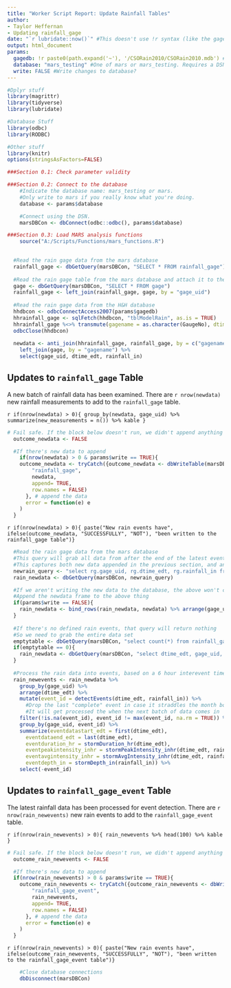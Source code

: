---
title: "Worker Script Report: Update Rainfall Tables"
author:
- Taylor Heffernan
- Updating rainfall_gage
date: "`r lubridate::now()`" #This doesn't use !r syntax (like the gagedb param below) because it's not a param. It's evaluated by default.
output: html_document
params:
  gagedb: !r paste0(path.expand('~'), '/CSORain2010/CSORain2010.mdb') #Access DB containing rain gage data. !r evaluates the R expression. Doesn't use `r` syntax like the date flag above because params are treated as plain text (not evaluated) by default. 
  database: "mars_testing" #One of mars or mars_testing. Requires a DSN of the same name.
  write: FALSE #Write changes to database?
---

```{r setup, include=FALSE}

#Dplyr stuff
library(magrittr)
library(tidyverse)
library(lubridate)

#Database Stuff
library(odbc)
library(RODBC)

#Other stuff
library(knitr)
options(stringsAsFactors=FALSE)
```

```{r Section 0 - Preamble and database connections, include=FALSE}
###Section 0.1: Check parameter validity

###Section 0.2: Connect to the database
	#Indicate the database name: mars_testing or mars. 
	#Only write to mars if you really know what you're doing.
 	database <- params$database

 	#Connect using the DSN.
	marsDBCon <- dbConnect(odbc::odbc(), params$database)

###Section 0.3: Load MARS analysis functions
	source("A:/Scripts/Functions/mars_functions.R")
	
```
  

```{r Section 1 - Gathering rainfall data, include = FALSE}

  #Read the rain gage data from the mars database
  rainfall_gage <- dbGetQuery(marsDBCon, "SELECT * FROM rainfall_gage")  
  
  #Read the rain gage table from the mars database and attach it to the rainfall data
  gage <- dbGetQuery(marsDBCon, "SELECT * FROM gage")
  rainfall_gage <- left_join(rainfall_gage, gage, by = "gage_uid")
  
  #Read the rain gage data from the H&H database
  hhdbcon <- odbcConnectAccess2007(params$gagedb)
  hhrainfall_gage <- sqlFetch(hhdbcon, "tblModelRain", as.is = TRUE)
  hhrainfall_gage %<>% transmute(gagename = as.character(GaugeNo), dtime_edt = ymd_hms(DateTime), rainfall_in = Rainfall)
  odbcClose(hhdbcon)
  
  newdata <- anti_join(hhrainfall_gage, rainfall_gage, by = c("gagename", "dtime_edt")) %>%
    left_join(gage, by = "gagename") %>%
    select(gage_uid, dtime_edt, rainfall_in)

```


## Updates to `rainfall_gage` Table

A new batch of rainfall data has been examined. There are `r nrow(newdata)` new rainfall measurements to add to the `rainfall_gage` table.

`r if(nrow(newdata) > 0){ group_by(newdata, gage_uid) %>% summarize(new_measurements = n()) %>% kable }`

```{r Section 1.5 - Writing to the smp_loc table, include = FALSE}	
# Fail safe. If the block below doesn't run, we didn't append anything
  outcome_newdata <- FALSE

  #If there's new data to append
	if(nrow(newdata) > 0 & params$write == TRUE){
    outcome_newdata <- tryCatch({outcome_newdata <- dbWriteTable(marsDBCon, 
        "rainfall_gage", 
        newdata, 
        append= TRUE, 
        row.names = FALSE)
      }, # append the data
      error = function(e) e
    )
  }
```
  
`r if(nrow(newdata) > 0){ paste("New rain events have", ifelse(outcome_newdata, "SUCCESSFULLY", "NOT"), "been written to the rainfall_gage table")}`

```{r Section 2 - Processing new rain events, include = FALSE}

  #Read the rain gage data from the mars database
  #This query will grab all data from after the end of the latest event for each gage
  #This captures both new data appended in the previous section, and any data that was clipped last time events were processed
  newrain_query <- "select rg.gage_uid, rg.dtime_edt, rg.rainfall_in from rainfall_gage rg left join rainfall_gage_event_latestdates rgel on rg.gage_uid = rgel.gage_uid where rg.dtime_edt > rgel.dtime_edt"
  rain_newdata <- dbGetQuery(marsDBCon, newrain_query)

  #If we aren't writing the new data to the database, the above won't capture this batch of rain data
  #Append the newdata frame to the above thing
  if(params$write == FALSE){
    rain_newdata <- bind_rows(rain_newdata, newdata) %>% arrange(gage_uid, dtime_edt)
  }
  
  #If there's no defined rain events, that query will return nothing
  #So we need to grab the entire data set
  emptytable <- dbGetQuery(marsDBCon, "select count(*) from rainfall_gage_event_latestdates") %>% pull(count)
  if(emptytable == 0){
    rain_newdata <- dbGetQuery(marsDBCon, "select dtime_edt, gage_uid, rainfall_in from rainfall_gage")
  }
  
  #Process the rain data into events, based on a 6 hour interevent time and a minimum depth of 0.1 inches
  rain_newevents <- rain_newdata %>% 
    group_by(gage_uid) %>%
    arrange(dtime_edt) %>% 
    mutate(event_id = detectEvents(dtime_edt, rainfall_in)) %>%
      #Drop the last "complete" event in case it straddles the month boundary
      #It will get processed the when the next batch of data comes in
    filter(!is.na(event_id), event_id != max(event_id, na.rm = TRUE)) %>%
    group_by(gage_uid, event_id) %>%
    summarize(eventdatastart_edt = first(dtime_edt),
      eventdataend_edt = last(dtime_edt),
      eventduration_hr = stormDuration_hr(dtime_edt),
      eventpeakintensity_inhr = stormPeakIntensity_inhr(dtime_edt, rainfall_in),
      eventavgintensity_inhr = stormAvgIntensity_inhr(dtime_edt, rainfall_in),
      eventdepth_in = stormDepth_in(rainfall_in)) %>%
    select(-event_id)

```


## Updates to `rainfall_gage_event` Table

The latest rainfall data has been processed for event detection. There are `r nrow(rain_newevents)` new rain events to add to the `rainfall_gage_event` table.

`r if(nrow(rain_newevents) > 0){ rain_newevents %>% head(100) %>% kable }`

```{r Section 2.5 - Writing to the smp_loc table, include = FALSE}  
# Fail safe. If the block below doesn't run, we didn't append anything
  outcome_rain_newevents <- FALSE

  #If there's new data to append
  if(nrow(rain_newevents) > 0 & params$write == TRUE){
    outcome_rain_newevents <- tryCatch({outcome_rain_newevents <- dbWriteTable(marsDBCon, 
        "rainfall_gage_event", 
        rain_newevents, 
        append= TRUE, 
        row.names = FALSE)
      }, # append the data
      error = function(e) e
    )
  }
```

`r if(nrow(rain_newevents) > 0){ paste("New rain events have", ifelse(outcome_rain_newevents, "SUCCESSFULLY", "NOT"), "been written to the rainfall_gage_event table")}`

```{r Section 3 - Close DB connections and render this file, include = FALSE}
	#Close database connections
	dbDisconnect(marsDBCon)
```
